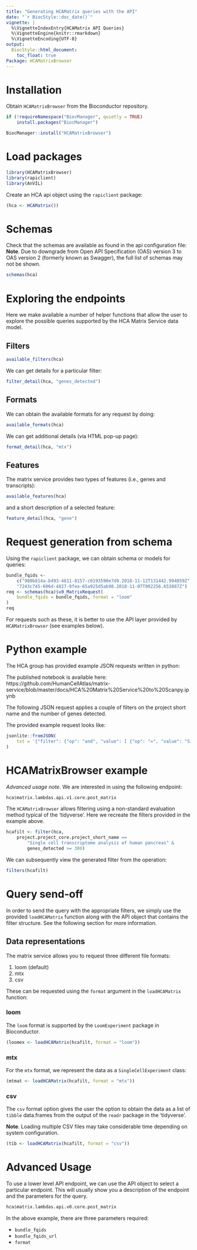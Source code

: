 ```yaml
---
title: "Generating HCAMatrix queries with the API"
date: "`r BiocStyle::doc_date()`"
vignette: |
  %\VignetteIndexEntry{HCAMatrix API Queries}
  %\VignetteEngine{knitr::rmarkdown}
  %\VignetteEncoding{UTF-8}
output:
  BiocStyle::html_document:
    toc_float: true
Package: HCAMatrixBrowser
---
```


# Installation

Obtain `HCAMatrixBrowser` from the Bioconductor repository.

```r
if (!requireNamespace("BiocManager", quietly = TRUE)
    install.packages("BiocManager")

BiocManager::install("HCAMatrixBrowser")
```

# Load packages

```r
library(HCAMatrixBrowser)
library(rapiclient)
library(AnVIL)
```

Create an HCA api object using the `rapiclient` package:

```r
(hca <- HCAMatrix())
```

# Schemas

Check that the schemas are available as found in the api configuration file:
__Note__. Due to downgrade from Open API Specification (OAS) version 3 to
OAS version 2 (formerly known as Swagger), the full list of schemas may not
be shown.

```r
schemas(hca)
```

# Exploring the endpoints

Here we make available a number of helper functions that allow the user to
explore the possible queries supported by the HCA Matrix Service data model.

## Filters

```r
available_filters(hca)
```

We can get details for a particular filter:

```r
filter_detail(hca, "genes_detected")
```

## Formats

We can obtain the available formats for any request by doing:

```r
available_formats(hca)
```

We can get additional details (via HTML pop-up page):

```r
format_detail(hca, "mtx")
```

## Features

The matrix service provides two types of features (i.e., genes and
transcripts):

```r
available_features(hca)
```

and a short description of a selected feature:

```r
feature_detail(hca, "gene")
```

# Request generation from schema

Using the `rapiclient` package, we can obtain schema or models for queries:

```r
bundle_fqids <-
    c("980b814a-b493-4611-8157-c0193590e7d9.2018-11-12T131442.994059Z",
    "7243c745-606d-4827-9fea-65a925d5ab98.2018-11-07T002256.653887Z")
req <- schemas(hca)$v0_MatrixRequest(
    bundle_fqids = bundle_fqids, format = "loom"
)
req
```

For requests such as these, it is better to use the API layer provided by
`HCAMatrixBrowser` (see examples below).

# Python example

The HCA group has provided example JSON requests written in python:

The published notebook is available here:
https://github.com/HumanCellAtlas/matrix-service/blob/master/docs/HCA%20Matrix%20Service%20to%20Scanpy.ipynb

The following JSON request applies a couple of filters on the project
short name and the number of genes detected.

The provided example request looks like:

```r
jsonlite::fromJSON(
    txt = '{"filter": {"op": "and", "value": [ {"op": "=", "value": "Single cell transcriptome analysis of human pancreas", "field": "project.project_core.project_short_name"}, {"op": ">=", "value": 300, "field": "genes_detected"} ] }}'
)
```

# HCAMatrixBrowser example

*Advanced usage note*. We are interested in using the following endpoint:

```r
hca$matrix.lambdas.api.v1.core.post_matrix
```

The `HCAMatrixBrowser` allows filtering using a non-standard evaluation
method typical of the 'tidyverse'. Here we recreate the filters provided
in the example above.

```r
hcafilt <- filter(hca,
    project.project_core.project_short_name ==
        "Single cell transcriptome analysis of human pancreas" &
        genes_detected >= 300)
```

We can subsequently view the generated filter from the operation:

```r
filters(hcafilt)
```

# Query send-off

In order to send the query with the appropriate filters, we simply use
the provided `loadHCAMatrix` function along with the API object that contains
the filter structure. See the following section for more information.

## Data representations

The matrix service allows you to request three different file formats:

1. loom (default)
2. mtx
3. csv

These can be requested using the `format` argument in the `loadHCAMatrix`
function:

### loom

The `loom` format is supported by the `LoomExperiment` package in Bioconductor.

```r
(loomex <- loadHCAMatrix(hcafilt, format = "loom"))
```

### mtx

For the `mtx` format, we represent the data as a `SingleCellExperiment` class:

```r
(mtmat <- loadHCAMatrix(hcafilt, format = "mtx"))
```

### csv

The `csv` format option gives the user the option to obtain the data
as a list of `tibble` data.frames from the output of the `readr` package in the
'tidyverse'.

**Note**. Loading multiple CSV files may take considerable time depending on
system configuration.

```r
(tib <- loadHCAMatrix(hcafilt, format = "csv"))
```

# Advanced Usage

To use a lower level API endpoint, we can use the API object to select a
particular endpoint. This will usually show you a description of the endpoint
and the parameters for the query.

```r
hca$matrix.lambdas.api.v0.core.post_matrix
```

In the above example, there are three parameters required:

* `bundle_fqids`
* `bundle_fqids_url`
* `format`
